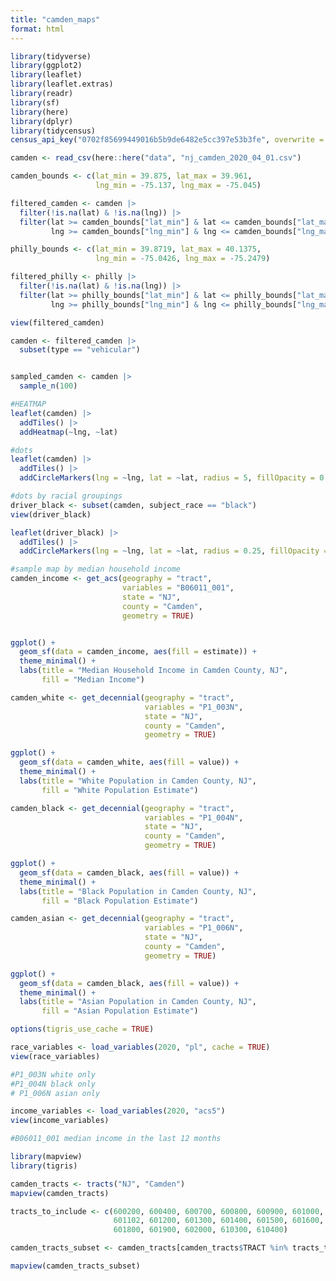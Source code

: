 ```yaml
---
title: "camden_maps"
format: html
---
```


```r

library(tidyverse)
library(ggplot2)
library(leaflet)
library(leaflet.extras)
library(readr)
library(sf)
library(here)
library(dplyr)
library(tidycensus)
census_api_key("0702f85699449016b5b9de6482e5cc397e53b3fe", overwrite = TRUE)

camden <- read_csv(here::here("data", "nj_camden_2020_04_01.csv")

```

```r

camden_bounds <- c(lat_min = 39.875, lat_max = 39.961,
                   lng_min = -75.137, lng_max = -75.045)

filtered_camden <- camden |> 
  filter(!is.na(lat) & !is.na(lng)) |> 
  filter(lat >= camden_bounds["lat_min"] & lat <= camden_bounds["lat_max"] &
         lng >= camden_bounds["lng_min"] & lng <= camden_bounds["lng_max"])

philly_bounds <- c(lat_min = 39.8719, lat_max = 40.1375,
                   lng_min = -75.0426, lng_max = -75.2479)

filtered_philly <- philly |> 
  filter(!is.na(lat) & !is.na(lng)) |> 
  filter(lat >= philly_bounds["lat_min"] & lat <= philly_bounds["lat_max"] &
         lng >= philly_bounds["lng_min"] & lng <= philly_bounds["lng_max"])

view(filtered_camden)

camden <- filtered_camden |> 
  subset(type == "vehicular")


sampled_camden <- camden |> 
  sample_n(100)

```

```r

#HEATMAP
leaflet(camden) |> 
  addTiles() |> 
  addHeatmap(~lng, ~lat)

#dots
leaflet(camden) |> 
  addTiles() |> 
  addCircleMarkers(lng = ~lng, lat = ~lat, radius = 5, fillOpacity = 0.5)

#dots by racial groupings
driver_black <- subset(camden, subject_race == "black")
view(driver_black)

leaflet(driver_black) |> 
  addTiles() |> 
  addCircleMarkers(lng = ~lng, lat = ~lat, radius = 0.25, fillOpacity = 0.25)


```

```r

#sample map by median household income
camden_income <- get_acs(geography = "tract",
                         variables = "B06011_001",
                         state = "NJ",
                         county = "Camden",
                         geometry = TRUE)


ggplot() +
  geom_sf(data = camden_income, aes(fill = estimate)) +
  theme_minimal() +
  labs(title = "Median Household Income in Camden County, NJ",
       fill = "Median Income")

camden_white <- get_decennial(geography = "tract",
                              variables = "P1_003N",
                              state = "NJ",
                              county = "Camden",
                              geometry = TRUE) 

ggplot() +
  geom_sf(data = camden_white, aes(fill = value)) +
  theme_minimal() +
  labs(title = "White Population in Camden County, NJ",
       fill = "White Population Estimate")

camden_black <- get_decennial(geography = "tract",
                              variables = "P1_004N",
                              state = "NJ",
                              county = "Camden",
                              geometry = TRUE)

ggplot() +
  geom_sf(data = camden_black, aes(fill = value)) +
  theme_minimal() +
  labs(title = "Black Population in Camden County, NJ",
       fill = "Black Population Estimate")

camden_asian <- get_decennial(geography = "tract",
                              variables = "P1_006N",
                              state = "NJ",
                              county = "Camden",
                              geometry = TRUE)

ggplot() +
  geom_sf(data = camden_black, aes(fill = value)) +
  theme_minimal() +
  labs(title = "Asian Population in Camden County, NJ",
       fill = "Asian Population Estimate")

```

```r

options(tigris_use_cache = TRUE)

race_variables <- load_variables(2020, "pl", cache = TRUE)
view(race_variables)

#P1_003N white only
#P1_004N black only
# P1_006N asian only

income_variables <- load_variables(2020, "acs5")
view(income_variables)

#B06011_001 median income in the last 12 months

```

```r

library(mapview)
library(tigris) 

camden_tracts <- tracts("NJ", "Camden")
mapview(camden_tracts)

tracts_to_include <- c(600200, 600400, 600700, 600800, 600900, 601000, 601101, 
                       601102, 601200, 601300, 601400, 601500, 601600, 601700, 
                       601800, 601900, 602000, 610300, 610400)

camden_tracts_subset <- camden_tracts[camden_tracts$TRACT %in% tracts_to_include, ]

mapview(camden_tracts_subset)


```


